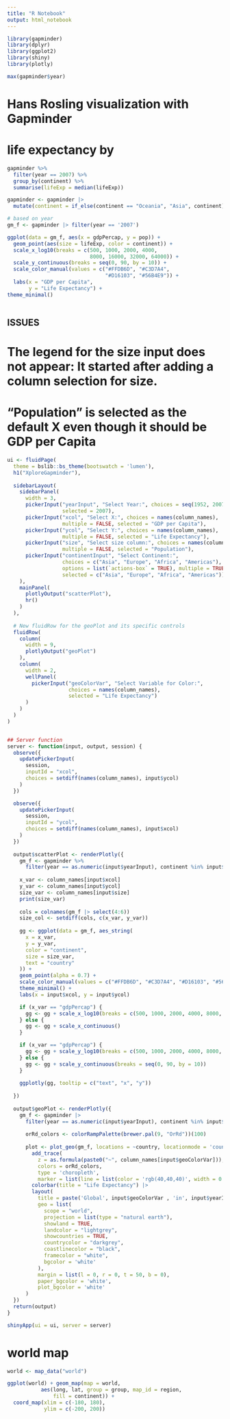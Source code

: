 ```yaml
---
title: "R Notebook"
output: html_notebook
---
```


```r
library(gapminder)
library(dplyr)
library(ggplot2)
library(shiny)
library(plotly)
```

```r
max(gapminder$year)
```


# Hans Rosling visualization with Gapminder
# life expectancy by 
```r
gapminder %>%
  filter(year == 2007) %>%
  group_by(continent) %>%
  summarise(lifeExp = median(lifeExp))
```
```r
gapminder <- gapminder |> 
  mutate(continent = if_else(continent == "Oceania", "Asia", continent))
```




```r
# based on year
gm_f <- gapminder |> filter(year == '2007') 
```




```r
ggplot(data = gm_f, aes(x = gdpPercap, y = pop)) +
  geom_point(aes(size = lifeExp, color = continent)) +
  scale_x_log10(breaks = c(500, 1000, 2000, 4000,
                           8000, 16000, 32000, 64000)) +
  scale_y_continuous(breaks = seq(0, 90, by = 10)) +
  scale_color_manual(values = c("#FFDB6D", "#C3D7A4",
                                "#D16103", "#56B4E9")) +
  labs(x = "GDP per Capita",
       y = "Life Expectancy") +
theme_minimal()
  
```









## ISSUES
# The legend for the size input does not appear: It started after adding a column selection for size. 
# "Population" is selected as the default X even though it should be GDP per Capita
 





```r
ui <- fluidPage(
  theme = bslib::bs_theme(bootswatch = 'lumen'),
  h1("XploreGapminder"),
  
  sidebarLayout(
    sidebarPanel(
      width = 3,
      pickerInput("yearInput", "Select Year:", choices = seq(1952, 2007, by = 5),
                  selected = 2007),
      pickerInput("xcol", "Select X:", choices = names(column_names),
                  multiple = FALSE, selected = "GDP per Capita"),
      pickerInput("ycol", "Select Y:", choices = names(column_names),
                  multiple = FALSE, selected = "Life Expectancy"),
      pickerInput("size", "Select size column:", choices = names(column_names),
                  multiple = FALSE, selected = "Population"),
      pickerInput("continentInput", "Select Continent:", 
                  choices = c("Asia", "Europe", "Africa", "Americas"),
                  options = list(`actions-box` = TRUE), multiple = TRUE, 
                  selected = c("Asia", "Europe", "Africa", "Americas"))
    ),
    mainPanel(
      plotlyOutput("scatterPlot"),
      hr()
    )
  ),
  
  # New fluidRow for the geoPlot and its specific controls
  fluidRow(
    column(
      width = 9,
      plotlyOutput("geoPlot")
    ),
    column(
      width = 2,
      wellPanel(
        pickerInput("geoColorVar", "Select Variable for Color:", 
                    choices = names(column_names),
                    selected = "Life Expectancy")
      )
    )
  )
)


## Server function
server <- function(input, output, session) {
  observe({
    updatePickerInput(
      session,
      inputId = "xcol",
      choices = setdiff(names(column_names), input$ycol)
    )
  })

  observe({
    updatePickerInput(
      session,
      inputId = "ycol",
      choices = setdiff(names(column_names), input$xcol)
    )
  })
  
  output$scatterPlot <- renderPlotly({
    gm_f <- gapminder %>%
      filter(year == as.numeric(input$yearInput), continent %in% input$continentInput)
    
    x_var <- column_names[input$xcol]
    y_var <- column_names[input$ycol]
    size_var <- column_names[input$size]
    print(size_var)
    
    cols = colnames(gm_f |> select(4:6))
    size_col <- setdiff(cols, c(x_var, y_var))
  
    gg <- ggplot(data = gm_f, aes_string(
      x = x_var, 
      y = y_var, 
      color = "continent", 
      size = size_var,
      text = "country"
    )) +
    geom_point(alpha = 0.7) +
    scale_color_manual(values = c("#FFDB6D", "#C3D7A4", "#D16103", "#56B4E9")) +
    theme_minimal() +
    labs(x = input$xcol, y = input$ycol)

    if (x_var == "gdpPercap") {
      gg <- gg + scale_x_log10(breaks = c(500, 1000, 2000, 4000, 8000, 16000, 32000, 64000))
    } else {
      gg <- gg + scale_x_continuous()
    }

    if (x_var == "gdpPercap") {
      gg <- gg + scale_y_log10(breaks = c(500, 1000, 2000, 4000, 8000, 16000, 32000, 64000))
    } else {
      gg <- gg + scale_y_continuous(breaks = seq(0, 90, by = 10))
    }
    
    ggplotly(gg, tooltip = c("text", "x", "y"))
    
  })
  
  output$geoPlot <- renderPlotly({
    gm_f <- gapminder |>
      filter(year == as.numeric(input$yearInput), continent %in% input$continentInput)
    
      orRd_colors <- colorRampPalette(brewer.pal(9, "OrRd"))(100)
    
      plot <- plot_geo(gm_f, locations = ~country, locationmode = 'country names') %>%
        add_trace(
          z = as.formula(paste0("~", column_names[input$geoColorVar])),
          colors = orRd_colors,  
          type = 'choropleth',
          marker = list(line = list(color = 'rgb(40,40,40)', width = 0.5))) |>
        colorbar(title = "Life Expectancy") |>
        layout(
          title = paste('Global', input$geoColorVar , 'in', input$yearInput),
          geo = list(
            scope = "world",
            projection = list(type = "natural earth"),
            showland = TRUE,
            landcolor = "lightgrey",
            showcountries = TRUE,
            countrycolor = "darkgrey",
            coastlinecolor = "black",
            framecolor = "white",  
            bgcolor = 'white'
          ),
          margin = list(l = 0, r = 0, t = 50, b = 0),
          paper_bgcolor = 'white', 
          plot_bgcolor = 'white' 
      )    
  })
  return(output)
}

shinyApp(ui = ui, server = server)

```




















# world map 
```r
world <- map_data("world")

ggplot(world) + geom_map(map = world,
           aes(long, lat, group = group, map_id = region,
               fill = continent)) +
  coord_map(xlim = c(-180, 180),
            ylim = c(-200, 200))
```

















